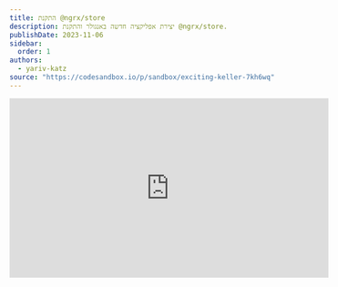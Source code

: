 ```yaml
---
title: התקנת @ngrx/store
description: יצירת אפליקציה חדשה באנגולר והתקנת @ngrx/store.
publishDate: 2023-11-06
sidebar:
  order: 1
authors:
  - yariv-katz
source: "https://codesandbox.io/p/sandbox/exciting-keller-7kh6wq"
---
```


<div class="not-content flex">
	<iframe
		className="mx-auto mb-10"
		width="560"
		height="315"
		src="https://www.youtube.com/embed/vGYX9LyeTVw?si=X2tMw_tD4ENthenH"
		title="YouTube video player"
		frameBorder="0"
		allow="accelerometer; autoplay; clipboard-write; encrypted-media; gyroscope; picture-in-picture; web-share"
		allowFullScreen
	/>
</div>

שהו שיעור עבודה עצמית שבו נעשה את הצעדים הבאים:

- יצירת אפליקציה אנגולר חדשה
- התקנת `@ngrx/store`
- התקנת `@ngrx/store-devtools`
- התקנת תוסף `Redux DevTools` בכרום
- מילוי ה - state של ngrx עם נתונים
- בדיקת ה - state באמצעות <a href="https://github.com/reduxjs/redux-devtools">Redux DevTools</a>

בסופו של תהליך זה נקבל נקודת התחלה טובה לפרוייקט אנגולר ו - NGRX, כולל כלים מומלצים ושיטות טובות שיש להשתמש בהן.

<div class="[&>h3]:step steps mb-12 ml-4 border-l pl-8 [counter-reset:step]">

### יצירת אפליקציה אנגולר חדשה

ניתן ליצור אפליקציה אנגולר חדשה באמצעות `Angular CLI`.

```bash
npx @angular/cli@latest new ngrx-store-install --minimal --style css --routing false
```

הפקודה תיצור אפליקציה אנגולר חדשה, ה - flag `--minimal` תיצור אפליקציה מינימלית עם מינימום קבצים (`--inline-template`, `--skip-tests`, `--inline-style`).  
בנוסף בחרנו ליצור את האפליקציה עם סגנון `css` וללא `routing`.

### OnPush

באפליקציות אנגולר עם `NGRX` תקבלו את הנתונים כ - `Observable` שמאפשר לאפליקציות אנגולר עם `NGRX` להיות אידיאליות לאסטרטגיית `OnPush` (בכל הרכיבים).  
בקובץ `app.component.ts` נשנה את ה - `changeDetection` ל - `OnPush`.

```typescript title="src/app/app.component.ts"
import { ChangeDetectionStrategy, Component } from '@angular/core';

@Component({
	...
	changeDetection: ChangeDetectionStrategy.OnPush
})
export class AppComponent {}
```

:::tip[עצה]
מומלץ להשתמש ב - `OnPush` בכל הרכיבים באפליקציה, לא רק ברכיב הראשי.  
ניתן לקרוא על זה ב - <a className="text-green/80 underline" href="/he/courses/angular/best-practices/onpush">עצה טובה זו</a> ולהוסיף כלל lint לוודא שכל הרכיבים באפליקציה מוגדרים עם `OnPush`.
:::

### התקנת @ngrx/store

כל אחת מספריות `@ngrx/*` יש להן פקודת `ng add` שתתקין את הספרייה ותוסיף קוד תבנית נוסף.

הריצו את הפקודה הבאה באפליקציה האנגולר שיצרתם:

```bash
npx ng add @ngrx/store@latest --skip-confirmation
```

הרצת הפקודה תתקין את `@ngrx/store` ותוסיף את השינוי הבא לקובץ `src/app/app.module.ts`:

```diff lang="typescript" title="src/app/app.module.ts"
import {NgModule} from '@angular/core';
import {BrowserModule} from '@angular/platform-browser';
import {AppComponent} from './app.component';
+ import {StoreModule} from '@ngrx/store';

@NgModule({
  declarations: [
    AppComponent
  ],
  imports: [
-    BrowserModule
+    BrowserModule, 
+    StoreModule.forRoot({}, {})
  ],
  providers: [],
  bootstrap: [AppComponent],
})
```

שימו לב שהוספנו את `NGRX` `StoreModule.forRoot({}, {})` למערך `imports` עם אובייקטים ריקים, שמשמע שיהיה לנו State ריק ב - `NGRX`.

### התקנת @ngrx/store-devtools

מומלץ לעבוד עם `@ngrx/store-devtools` באפליקציות `Angular+NGRX` שתאפשר לכם לבדוק את State של האפליקציה שלכם.

```bash
npx ng add @ngrx/store-devtools@latest --skip-confirmation
```

הרצת הפקודה תתקין את `@ngrx/store-devtools` ותוסיף את השינוי הבא לקובץ `src/app/app.module.ts`:

```diff lang="typescript" title="src/app/app.module.ts"
-import {NgModule} from '@angular/core';
+import {NgModule, isDevMode} from '@angular/core';
import {BrowserModule} from '@angular/platform-browser';
import {AppComponent} from './app.component';
import {StoreModule} from '@ngrx/store';
+import {StoreDevtoolsModule} from '@ngrx/store-devtools';

@NgModule({
  declarations: [
    AppComponent
  ],
-  imports: [BrowserModule, StoreModule.forRoot({}, {})],
+  imports: [
+    BrowserModule, 
+    StoreModule.forRoot({}, {}),
+    StoreDevtoolsModule.instrument({maxAge: 25, logOnly: !isDevMode()})
+  ],
  providers: [],
  bootstrap: [AppComponent],
})
```

שימו לב שהוספנו את `StoreDevtoolsModule.instrument()` למערך `imports`.

:::tip[עצה]
בסביבת production כדאי לא להוסיף את `StoreDevtoolsModule` למערך `imports`, בעצם כדאי להסיר לחלוטין את `@ngrx/store-devtools` מהבאנדל.  
ניתן לקרוא על זה ב - <a className="text-green/80 underline" href="/he/courses/angular/ngrx/best-practices/store-devtools-production">עצה טובה זו</a>
:::

### התקנת Redux DevTools בכרום	

כדי לבדוק את ה - state של האפליקציה שלכם תצטרכו להתקין את התוסף `Redux DevTools` בכרום.  
לחצו על [קישור זה](https://chrome.google.com/webstore/detail/redux-devtools/lmhkpmbekcpmknklioeibfkpmmfibljd) והתקינו את התוסף בדפדפן שלכם.

![Redux dev tools](https://github.com/ywarezk/academeez/blob/main/content/en/course/angular/ngrx/installing-ngrx-store/redux-devtools.gif?raw=true)

### בחינת ה - state באמצעות Redux dev tools

נמלא את ה - state שלנו עם נתונים ראשוניים, ונבדוק שאנו יכולים לבחון את הנתונים באמצעות Redux dev tools.

```typescript title="src/app/app.module.ts"
import {NgModule, isDevMode} from '@angular/core';
import {BrowserModule} from '@angular/platform-browser';

import {AppComponent} from './app.component';
import {StoreModule} from '@ngrx/store';
import {StoreDevtoolsModule} from '@ngrx/store-devtools';

@NgModule({
  declarations: [AppComponent],
  imports: [
    BrowserModule,
    StoreModule.forRoot(
      {
        counter: () => 0,
      },
      {}
    ),
    StoreDevtoolsModule.instrument({maxAge: 25, logOnly: !isDevMode()}),
  ],
  providers: [],
  bootstrap: [AppComponent],
})
export class AppModule {}
```

שמנו בתוך ה - state שלנו את המידע `counter: 0` (זה לא חשוב הדיוק בתחביר, נלמד על reducers מאוחר יותר).

### בדיקת ה - state

הריצו את האפליקציה:

```bash
npx ng serve
```

פתחו את ה- Developer Tools של הדפדפן ותראו טאב חדש בשם `Redux`, כפתור זה התווסף לאחר התקנת התוסף `Redux DevTools` וניתן להשתמש בו כדי לבדוק את ה - state.  

![Inspect State](https://github.com/ywarezk/academeez/blob/main/content/en/course/angular/ngrx/installing-ngrx-store/examine-state.gif?raw=true)

</div>

### סיכום

האפליקציה שיצרנו תהווה את הבסיס לכל התרגילים שתעשו בפרק ה - `NGRX`.  
באפליקציה זו יש `@ngrx/store` וגם `@ngrx/store-devtools` מותקנים.  
בנוסף יש תוסף `Redux DevTools` בכרום שמאפשר לבדוק את ה - state של האפליקציה שלכם.